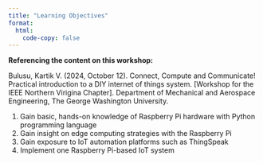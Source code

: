 ```yaml
---
title: "Learning Objectives"
format: 
  html:
    code-copy: false
---
```


<html>
<head>
    <style>
        body {
            -webkit-user-select: none; /* Safari */
            -moz-user-select: none; /* Firefox */
            -ms-user-select: none; /* IE10+/Edge */
            user-select: none; /* Standard */
        }
    </style>
</head>
<body>

:::{.callout-important}
**Referencing the content on this workshop:**

Bulusu, Kartik V. (2024, October 12). Connect, Compute and Communicate! Practical introduction to a DIY internet of things system. [Workshop for the IEEE Northern Virigina Chapter]. Department of Mechanical and Aerospace Engineering, The George Washington University.
:::

<!-- ## Course Learning Outcomes -->
1. Gain basic, hands-on knowledge of Raspberry Pi hardware with Python programming language
2. Gain insight on edge computing strategies with the Raspberry Pi
3. Gain exposure to IoT automation platforms such as ThingSpeak 
4. Implement one Raspberry Pi-based IoT system
<!-- 5. Gain insight on edge computing strategies with the Raspberry Pi -->
<!-- 6. Gain understanding of industry 4.0 exposure via invited speakers and case studies -->



